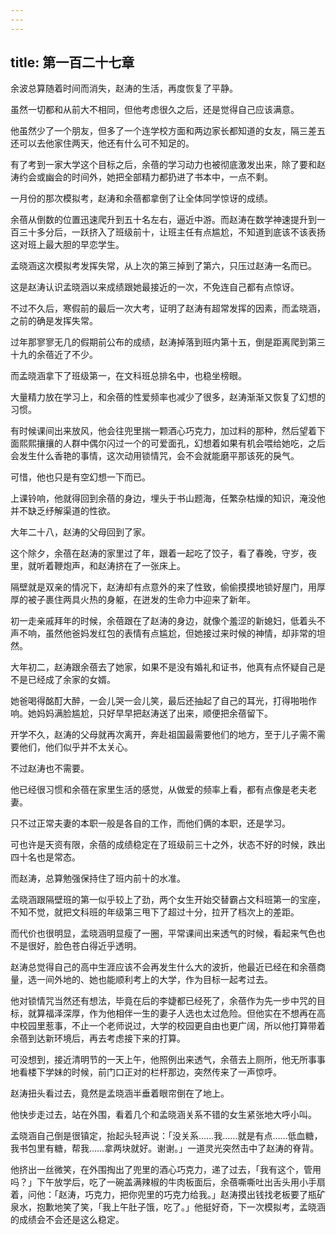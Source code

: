 ```yaml
---
---
---
```

title: 第一百二十七章
---




余波总算随着时间而消失，赵涛的生活，再度恢复了平静。

虽然一切都和从前大不相同，但他考虑很久之后，还是觉得自己应该满意。

他虽然少了一个朋友，但多了一个连学校方面和两边家长都知道的女友，隔三差五还可以去他家住两天，他还有什么可不知足的。

有了考到一家大学这个目标之后，余蓓的学习动力也被彻底激发出来，除了要和赵涛约会或幽会的时间外，她把全部精力都扔进了书本中，一点不剩。

一月份的那次模拟考，赵涛和余蓓都拿倒了让全体同学惊讶的成绩。

余蓓从倒数的位置迅速爬升到五十名左右，逼近中游。而赵涛在数学神速提升到一百三十多分后，一跃挤入了班级前十，让班主任有点尴尬，不知道到底该不该表扬这对班上最大胆的早恋学生。

孟晓涵这次模拟考发挥失常，从上次的第三掉到了第六，只压过赵涛一名而已。

这是赵涛认识孟晓涵以来成绩跟她最接近的一次，不免连自己都有点惊讶。

不过不久后，寒假前的最后一次大考，证明了赵涛有超常发挥的因素，而孟晓涵，之前的确是发挥失常。

过年那寥寥无几的假期前公布的成绩，赵涛掉落到班内第十五，倒是距离爬到第三十九的余蓓近了不少。

而孟晓涵拿下了班级第一，在文科班总排名中，也稳坐榜眼。

大量精力放在学习上，和余蓓的性爱频率也减少了很多，赵涛渐渐又恢复了幻想的习惯。

有时候课间出来放风，他会往兜里揣一颗酒心巧克力，加过料的那种，然后望着下面熙熙攘攘的人群中偶尔闪过一个的可爱面孔，幻想着如果有机会喂给她吃，之后会发生什么香艳的事情，这次动用锁情咒，会不会就能磨平那该死的戾气。

可惜，他也只是有空幻想一下而已。

上课铃响，他就得回到余蓓的身边，埋头于书山题海，任繁杂枯燥的知识，淹没他并不缺乏纾解渠道的性欲。

大年二十八，赵涛的父母回到了家。

这个除夕，余蓓在赵涛的家里过了年，跟着一起吃了饺子，看了春晚，守岁，夜里，就听着鞭炮声，和赵涛挤在了一张床上。

隔壁就是双亲的情况下，赵涛却有点意外的来了性致，偷偷摸摸地锁好屋门，用厚厚的被子裹住两具火热的身躯，在迸发的生命力中迎来了新年。

初一走亲戚拜年的时候，余蓓跟在了赵涛的身边，就像个羞涩的新媳妇，低着头不声不响，虽然他爸妈发红包的表情有点尴尬，但她接过来时候的神情，却非常的坦然。

大年初二，赵涛跟余蓓去了她家，如果不是没有婚礼和证书，他真有点怀疑自己是不是已经成了余家的女婿。

她爸喝得酩酊大醉，一会儿哭一会儿笑，最后还抽起了自己的耳光，打得啪啪作响。她妈妈满脸尴尬，只好早早把赵涛送了出来，顺便把余蓓留下。

开学不久，赵涛的父母就再次离开，奔赴祖国最需要他们的地方，至于儿子需不需要他们，他们似乎并不太关心。

不过赵涛也不需要。

他已经很习惯和余蓓在家里生活的感觉，从做爱的频率上看，都有点像是老夫老妻。

只不过正常夫妻的本职一般是各自的工作，而他们俩的本职，还是学习。

可也许是天资有限，余蓓的成绩稳定在了班级前三十之外，状态不好的时候，跌出四十名也是常态。

而赵涛，总算勉强保持住了班内前十的水准。

孟晓涵跟隔壁班的第一似乎较上了劲，两个女生开始交替霸占文科班第一的宝座，不知不觉，就把文科班的年级第三甩下了超过十分，拉开了档次上的差距。

而代价也很明显，孟晓涵明显瘦了一圈，平常课间出来透气的时候，看起来气色也不是很好，脸色苍白得近乎透明。

赵涛总觉得自己的高中生涯应该不会再发生什么大的波折，他最近已经在和余蓓商量，选一间外地的、她也能顺利考上的大学，作为目标一起考过去。

他对锁情咒当然还有想法，毕竟在后的李婕都已经死了，余蓓作为先一步中咒的目标，就算福泽深厚，作为他相伴一生的妻子人选也太过危险。但他实在不想再在高中校园里惹事，不止一个老师说过，大学的校园更自由也更广阔，所以他打算带着余蓓到达新环境后，再去考虑接下来的打算。

可没想到，接近清明节的一天上午，他照例出来透气，余蓓去上厕所，他无所事事地看楼下学妹的时候，前门口正对的栏杆那边，突然传来了一声惊呼。

赵涛扭头看过去，竟然是孟晓涵半垂着眼帘倒在了地上。

他快步走过去，站在外围，看着几个和孟晓涵关系不错的女生紧张地大呼小叫。

孟晓涵自己倒是很镇定，抬起头轻声说：「没关系……我……就是有点……低血糖，我书包里有糖，帮我……拿两块就好。谢谢。」一道灵光突然击中了赵涛的脊背。

他挤出一丝微笑，在外围掏出了兜里的酒心巧克力，递了过去，「我有这个，管用吗？」下午放学后，吃了一碗盖满辣椒的牛肉板面后，余蓓嘶嘶吐出舌头用小手扇着，问他：「赵涛，巧克力，把你兜里的巧克力给我。」赵涛摸出钱找老板要了瓶矿泉水，抱歉地笑了笑，「我上午肚子饿，吃了。」他挺好奇，下一次模拟考，孟晓涵的成绩会不会还是这么稳定。
